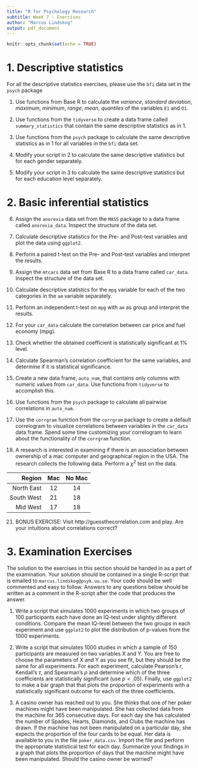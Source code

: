 ```yaml
---
title: "R for Psychology Research"
subtitle: Week 7 - Exercises
author: "Marcus Lindskog"
output: pdf_document
---
```


```r
knitr::opts_chunk$set(echo = TRUE)
```
# 1. Descriptive statistics

For all the descriptive statistics exercises, please use the `bfi` data set in the `psych` package

1. Use functions from Base R to calculate the *variance*, *standard deviation*, *maximum*, *minimum*, *range*, *mean*, *quantiles* of the variables `E1` and `O1`. 

2. Use functions from the `tidyverse` to create a data frame called `summary_statistics` that contain the same descriptive statistics as in 1.

3. Use functions from the `psych` package to calculate the same descriptive statistics as in 1 for all variables in the `bfi` data set.

4. Modify your script in 2 to calculate the same descriptive statistics but for each gender separately.

5. Modify your script in 3 to calculate the same descriptive statistics but for each education level separately. 

# 2. Basic inferential statistics

6. Assign the `anorexia` data set from the `MASS` package to a data frame called `anorexia_data`. Inspect the structure of the data set.

7. Calculate descriptive statistics for the Pre- and Post-test variables and plot the data using `ggplot2`.

8. Perform a paired t-test on the Pre- and Post-test variables and interpret the results.

9. Assign the `mtcars` data set from Base R to a data frame called `car_data`. Inspect the structure of the data set.

10. Calculate descriptive statistics for the `mpg` variable for each of the two categories in the `am` variable separately.

11. Perform an independent t-test on `mpg` with `am` as group and interpret the results. 

12. For your `car_data` calculate the correlation between car price and fuel economy (mpg).

13. Check whether the obtained coefficient is statistically significant at 1% level.

14. Calculate Spearman’s correlation coefficient for the same variables, and determine if it is statistical significance.

15. Create a new data frame, `auto_num`, that contains only columns with numeric values from `car_data`. Use functions from `tidyverse` to accomplish this.

16. Use functions from the `psych` package to calculate all pairwise correlations in `auto_num`.

17. Use the `corrgram` function from the `corrgram` package to create a default correlogram to visualize correlations between variables in the  `car_data` data frame. Spend some time customizing your correlogram to learn about the functionality of the `corrgram` function.

18. A research is interested in examining if there is an association between ownership of a mac computer and geographical region in the USA. The research collects the following data. Perform a $\chi^2$ test on the data. 

  Region     Mac     No Mac 
-------     ------ ----------
North East     12         14
South West     21         18
Mid West       17         18

21. BONUS EXERCISE: Visit http://guessthecorrelation.com and play. Are your intuitions about correlations correct?

# 3. Examination Exercises 
The solution to the exercises in this section should be handed in as a part of the examination. Your solution should be contained in a single R-script that is emailed to `marcus.lindskog@psyk.uu.se`. Your code should be well commented and easy to follow. Answers to any questions below should be written as a comment in the R-script after the code that produces the answer.

1. Write a script that simulates 1000 experiments in which two groups of 100 participants each have done an IQ-test under slightly different conditions. Compare the mean IQ-level between the two groups in each experiment and use `ggplot2` to plot the distribution of p-values from the 1000 experiments.

2. Write a script that simulates 1000 studies in which a sample of 150 participants are measured on two variables X and Y. You are free to choose the parameters of X and Y as you see fit, but they should be the same for all experiments. For each experiment, calculate Pearson's *r*, Kendall's $\tau$, and Spearman's $\rho$ and determine which of the three coefficients are statistically significant (use $p < .05$). Finally, use `ggplot2` to make a bar graph that that plots the proportion of experiments with a statistically significant outcome for each of the three coefficients.

3. A casino owner has reached out to you. She thinks that one of her poker machines might have been manipulated. She has collected data from the machine for 365 consecutive days. For each day she has calculated the number of Spades, Hearts, Diamonds, and Clubs the machine has drawn. If the machine has not been manipulated on a particular day, she expects the proportion of the four cards to be equal. Her data is available to you in the file `poker_data.csv`. Import the file and perform the appropriate statistical test for each day. Summarize your findings in a graph that plots the proportion of days that the machine might have been manipulated. Should the casino owner be worried?




<!-- ```{r}
rigged <- sample(c(0,1), 365, replace = TRUE, c(.65,.35))
poker_year <- tibble(S = integer(), H = integer(), D = integer(), C = integer())
for (day in 1:365) {
  if (rigged[day] == 1) {
    poker_outcomes <- c(.25, .25, .3, .2)
  }else{
    poker_outcomes <- c(.25, .25, .25, .25)
  }
  
 todays_poker <- sample(c(1,2,3,4), 1600, replace = TRUE, prob = poker_outcomes)
  todays_summary  <- table(todays_poker)
  names(todays_summary) <- c("S", "H", "D", "C")
  poker_year <- add_row(poker_year, S = todays_summary[1],
                        H = todays_summary[2],
                        D = todays_summary[3],
                        C = todays_summary[4])
}

names(poker_year) <- c("Spades", "Hearts", "Diamonds", "Clubs")

write_csv(poker_year, 'poker_data.csv')
``` -->